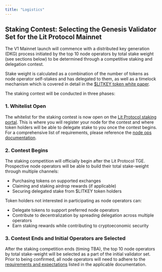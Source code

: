 ```yaml
---
title: "Logistics"
---
```


## Staking Contest: Selecting the Genesis Validator Set for the Lit Protocol Mainnet

The V1 Mainnet launch will commence with a distributed key generation (DKG) process initiated by the top 10 node operators by total stake weight (see sections below) to be determined through a competitive staking and delegation contest.

Stake weight is calculated as a combination of the number of tokens as node operator self-stakes and has delegated to them, as well as a timelock mechanism which is covered in detail in the [\$LITKEY token white paper](https://github.com/LIT-Protocol/LITKEY-Token-Paper-v1).

The staking contest will be conducted in three phases:

### 1. Whitelist Open 

The whitelist for the staking contest is now open on the [Lit Protocol staking portal](https://staking.litprotocol.com/register). This is where you will register your node for the contest and where token holders will be able to delegate stake to you once the contest begins. For a comprehensive list of requirements, please reference the [node ops documentation](/node-ops/overview).

### 2. Contest Begins 

The staking competition will officially begin after the Lit Protocol TGE. Prospective node operators will be able to build their total stake-weight through multiple channels:

- Purchasing tokens on supported exchanges
- Claiming and staking airdrop rewards (if applicable)
- Securing delegated stake from \$LITKEY token holders

Token holders not interested in participating as node operators can:

- Delegate tokens to support preferred node operators
- Contribute to decentralization by spreading delegation across multiple operators
- Earn staking rewards while contributing to cryptoeconomic security

### 3. Contest Ends and Initial Operators are Selected

After the staking competition ends (timing TBA), the top 10 node operators by total stake-weight will be selected as a part of the initial validator set. Prior to being confirmed, all node operators will need to adhere to the [requirements and expectations](/node-ops/requirements) listed in the applicable documentation. 
